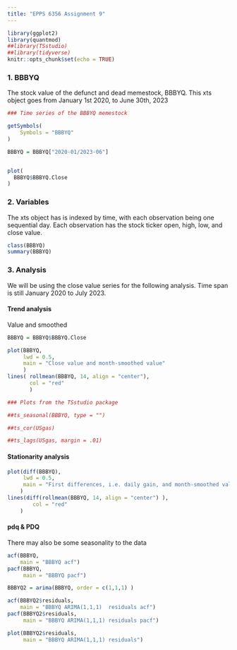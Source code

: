```yaml
---
title: "EPPS 6356 Assignment 9"
---
```



```r
library(ggplot2)
library(quantmod)
##library(TSstudio)
##library(tidyverse)
knitr::opts_chunk$set(echo = TRUE)
```


### 1. BBBYQ

The stock value of the defunct and dead memestock, BBBYQ. This xts object goes from January 1st 2020, to  June 30th, 2023

```r
### Time series of the BBBYQ memestock

getSymbols(
    Symbols = "BBBYQ"
)

BBBYQ = BBBYQ["2020-01/2023-06"]


plot(
  BBBYQ$BBBYQ.Close
)


```

### 2. Variables

The xts object has is indexed by time, with each observation being one sequential day. Each observation has the stock ticker open, high, low, and close value.


```r
class(BBBYQ)
summary(BBBYQ)
```



### 3. Analysis

We will be using the close value series for the following analysis. Time span is still January 2020 to July 2023.

#### Trend analysis

Value and smoothed

```r

BBBYQ = BBBYQ$BBBYQ.Close

plot(BBBYQ,
     lwd = 0.5,
     main = "Close value and month-smoothed value"
     )
lines( rollmean(BBBYQ, 14, align = "center"),
       col = "red"
       )


```


```r

### Plots from the TSstudio package

##ts_seasonal(BBBYQ, type = "")

##ts_cor(USgas)

##ts_lags(USgas, margin = .01)

```




#### Stationarity analysis

```r

plot(diff(BBBYQ),
     lwd = 0.5,
     main = "First differences, i.e. daily gain, and month-smoothed value"
    )
lines(diff(rollmean(BBBYQ, 14, align = "center") ),
        col = "red"
    )

```


#### pdq & PDQ

There may also be some seasonality to the data

```r



acf(BBBYQ,
    main = "BBBYQ acf")
pacf(BBBYQ,
     main = "BBBYQ pacf")

BBBYQ2 = arima(BBBYQ, order = c(1,1,1) )

acf(BBBYQ2$residuals,
    main = "BBBYQ ARIMA(1,1,1)  residuals acf")
pacf(BBBYQ2$residuals,
     main = "BBBYQ ARIMA(1,1,1) residuals pacf")

plot(BBBYQ2$residuals,
     main = "BBBYQ ARIMA(1,1,1) residuals")


```



